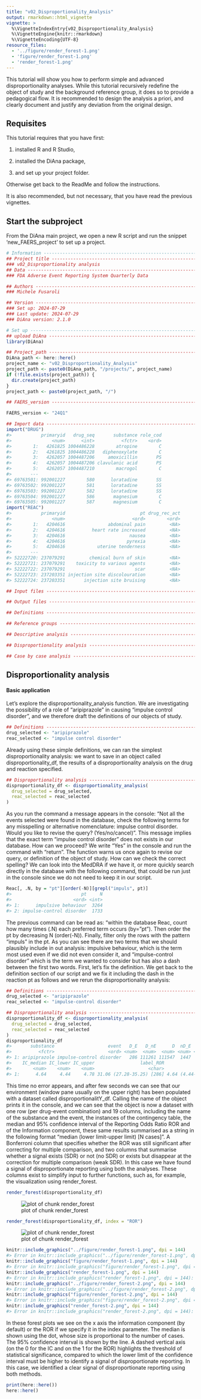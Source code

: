 ```yaml
---
title: "v02_Disproportionality_Analysis"
output: rmarkdown::html_vignette
vignette: >
  %\VignetteIndexEntry{v02_Disproportionality_Analysis}
  %\VignetteEngine{knitr::rmarkdown}
  %\VignetteEncoding{UTF-8}
resource_files:
  - '../figure/render_forest-1.png'
  - 'figure/render_forest-1.png'
  - 'render_forest-1.png'
---
```




This tutorial will show you how to perform simple and advanced disproportionality analyses. While this tutorial recursively redefine the object of study and the background reference group, it does so to provide a pedagogical flow. It is recommended to design the analysis a priori, and clearly document and justify any deviation from the original design.

## Requisites

This tutorial requires that you have first:

  1.  installed R and R Studio,

2.  installed the DiAna package,

3.  and set up your project folder.

Otherwise get back to the ReadMe and follow the instructions.

It is also recommended, but not necessary, that you have read the previous vignettes.

## Start the subproject

From the DiAna main project, we open a new R script and run the snippet 'new_FAERS_project' to set up a project.


``` r
# Information -----------------------------------------------------------------
## Project title --------------------------------------------------------------
### v02_Disproportionality analysis
## Data -----------------------------------------------------------------------
### FDA Adverse Event Reporting System Quarterly Data

## Authors --------------------------------------------------------------------
### Michele Fusaroli

## Version --------------------------------------------------------------------
### Set up: 2024-07-29
### Last update: 2024-07-29
### DiAna version: 2.1.0

# Set up ----------------------------------------------------------------------
## upload DiAna ---------------------------------------------------------------
library(DiAna)

## Project_path ---------------------------------------------------------------
DiAna_path <- here::here()
project_name <- "v02_Disproportionality_Analysis"
project_path <- paste0(DiAna_path, "/projects/", project_name)
if (!file.exists(project_path)) {
  dir.create(project_path)
}
project_path <- paste0(project_path, "/")

## FAERS_version --------------------------------------------------------------

FAERS_version <- "24Q1"

## Import data ----------------------------------------------------------------
import("DRUG")
#>           primaryid   drug_seq       substance role_cod
#>               <num>      <int>          <fctr>    <ord>
#>        1:   4261825 1004486228        atropine        C
#>        2:   4261825 1004486228   diphenoxylate        C
#>        3:   4262057 1004487206     amoxicillin       PS
#>        4:   4262057 1004487206 clavulanic acid       PS
#>        5:   4262057 1004487210        macrogol        C
#>       ---                                              
#> 69763501: 992001227        580      loratadine       SS
#> 69763502: 992001227        581      loratadine       SS
#> 69763503: 992001227        582      loratadine       SS
#> 69763504: 992001227        586       magnesium        C
#> 69763505: 992001227        587       magnesium        C
import("REAC")
#>           primaryid                            pt drug_rec_act
#>               <num>                         <ord>        <ord>
#>        1:   4204616                abdominal pain         <NA>
#>        2:   4204616          heart rate increased         <NA>
#>        3:   4204616                        nausea         <NA>
#>        4:   4204616                       pyrexia         <NA>
#>        5:   4204616            uterine tenderness         <NA>
#>       ---                                                     
#> 52222720: 237079291         chemical burn of skin         <NA>
#> 52222721: 237079291    toxicity to various agents         <NA>
#> 52222722: 237079291                          scar         <NA>
#> 52222723: 237203351 injection site discolouration         <NA>
#> 52222724: 237203351       injection site bruising         <NA>

## Input files ----------------------------------------------------------------

## Output files ---------------------------------------------------------------

## Definitions ----------------------------------------------------------------

## Reference groups -----------------------------------------------------------

## Descriptive analysis -------------------------------------------------------

## Disproportionality analysis ------------------------------------------------

## Case by case analysis ------------------------------------------------------
```

## Disproportionality analysis

#### Basic application

Let's explore the disproportionality_analysis function. We are investigating the possibility of a role of "aripiprazole" in causing "impulse control disorder", and we therefore draft the definitions of our objects of study.


``` r
## Definitions --------------------------------------------------------------------------
drug_selected <- "aripiprazole"
reac_selected <- "impulse control disorder"
```

Already using these simple definitions, we can ran the simplest disproportionality analysis: we want to save in an object called disproportionality_df, the results of a disproportionality analysis on the drug and reaction specified.


``` r
## Disproportionality analysis ----------------------------------------------------------
disproportionality_df <- disproportionality_analysis(
  drug_selected = drug_selected,
  reac_selected = reac_selected
)
```

As you run the command a message appears in the console: "Not all the events selected were found in the database, check the following terms for any misspelling or alternative nomenclature: impulse control disorder. Would you like to revise the query? (Yes/no/cancel)". This message implies that the exact term "impulse control disorder" does not exists in our database. How can we proceed? We write "Yes" in the console and run the command with "return". The function warns us once again to revise our query, or definition of the object of study. How can we check the correct spelling? We can look into the MedDRA if we have it, or more quickly search directly in the database with the following command, that could be run just in the console since we do not need to keep it in our script.


``` r
Reac[, .N, by = "pt"][order(-N)][grepl("impuls", pt)]
#>                          pt     N
#>                       <ord> <int>
#> 1:      impulsive behaviour  3264
#> 2: impulse-control disorder  1733
```

The previous command can be read as: "within the database Reac, count how many times (.N) each preferred term occurs (by="pt"). Then order the pt by decreasing N (order(-N)). Finally, filter only the rows with the pattern "impuls" in the pt. As you can see there are two terms that we should plausibly include in out analysis: impulsive behaviour, which is the term most used even if we did not even consider it, and "impulse-control disorder" which is the term we wanted to consider but has also a dash between the first two words. First, let's fix the definition. We get back to the definition section of our script and we fix it including the dash in the reaction pt as follows and we rerun the disproportionality analysis:


``` r
## Definitions --------------------------------------------------------------------------
drug_selected <- "aripiprazole"
reac_selected <- "impulse-control disorder"

## Disproportionality analysis ----------------------------------------------------------
disproportionality_df <- disproportionality_analysis(
  drug_selected = drug_selected,
  reac_selected = reac_selected
)
disproportionality_df
#>       substance                    event   D_E   D_nE      D  nD_E     E    nD_nE ROR_median ROR_lower ROR_upper
#>          <fctr>                    <ord> <num>  <num>  <num> <num> <num>    <num>      <num>     <num>     <num>
#> 1: aripiprazole impulse-control disorder   286 111261 111547  1447  1733 17485485      31.06     27.28     35.25
#>    IC_median IC_lower IC_upper                 label_ROR               label_IC Bonferroni ROR_signal IC_signal
#>        <num>    <num>    <num>                    <char>                 <char>     <lgcl>      <ord>     <ord>
#> 1:      4.64     4.44     4.78 31.06 (27.28-35.25) [286] 4.64 (4.44-4.78) [286]       TRUE        SDR       SDR
```

This time no error appears, and after few seconds we can see that our environment (window pane usually on the upper right) has been populated with a dataset called disproportionalitY_df. Calling the name of the object prints it in the console, and we can see that the object is now a dataset with one row (per drug-event combination) and 19 columns, including the name of the substance and the event, the instances of the contingency table, the median and 95% confidence interval of the Reporting Odds Ratio ROR and of the Information component, these same results summarised as a string in the following format "median (lower limit-upper limit) [N cases]". A Bonferroni column that specifies whether the ROR was still significant after correcting for multiple comparison, and two columns that summarise whether a signal exists (SDR) or not (no SDR) or exists but disappear at the correction for multiple comparison (weak SDR). In this case we have found a signal of disproportionate reporting using both the analyses. These columns exist to simplify input to further functions, such as, for example, the visualization using render_forest.


``` r
render_forest(disproportionality_df)
```

![plot of chunk render_forest](figure/render_forest-1.png)

``` r
render_forest(disproportionality_df, index = "ROR")
```

![plot of chunk render_forest](figure/render_forest-2.png)

``` r
knitr::include_graphics("../figure/render_forest-1.png", dpi = 144)
#> Error in knitr::include_graphics("../figure/render_forest-1.png", dpi = 144): Cannot find the file(s): "../figure/render_forest-1.png"
knitr::include_graphics("figure/render_forest-1.png", dpi = 144)
#> Error in knitr::include_graphics("figure/render_forest-1.png", dpi = 144): Cannot find the file(s): "figure/render_forest-1.png"
knitr::include_graphics("render_forest-1.png", dpi = 144)
#> Error in knitr::include_graphics("render_forest-1.png", dpi = 144): Cannot find the file(s): "render_forest-1.png"
knitr::include_graphics("../figure/render_forest-2.png", dpi = 144)
#> Error in knitr::include_graphics("../figure/render_forest-2.png", dpi = 144): Cannot find the file(s): "../figure/render_forest-2.png"
knitr::include_graphics("figure/render_forest-2.png", dpi = 144)
#> Error in knitr::include_graphics("figure/render_forest-2.png", dpi = 144): Cannot find the file(s): "figure/render_forest-2.png"
knitr::include_graphics("render_forest-2.png", dpi = 144)
#> Error in knitr::include_graphics("render_forest-2.png", dpi = 144): Cannot find the file(s): "render_forest-2.png"
```

In these forest plots we see on the x axis the information component (by default) or the ROR if we specify it in the index parameter. The median is shown using the dot, whose size is proportional to the number of cases. The 95% confidence interval is shown by the line. A dashed vertical axis (on the 0 for the IC and on the 1 for the ROR) highlights the threshold of statistical significance, compared to which the lower limit of the confidence interval must be higher to identify a signal of disproportionate reporting. In this case, we identified a clear signal of disproportionate reporting using both methods.

``` r
print(here::here())
here::here()
```
